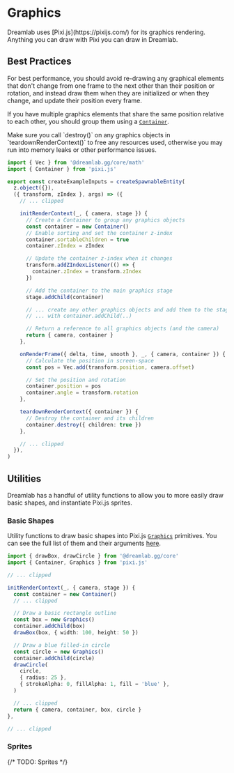
# Graphics

<Callout>
  Dreamlab uses [Pixi.js](https://pixijs.com/) for its graphics rendering.
  Anything you can draw with Pixi you can draw in Dreamlab.
</Callout>

## Best Practices

For best performance, you should avoid re-drawing any graphical elements that don't change from one frame to the next other than their position or rotation,
and instead draw them when they are initialized or when they change, and update their position every frame.

If you have multiple graphics elements that share the same position relative to each other, you should group them using a [`Container`](https://pixijs.download/dev/docs/PIXI.Container.html).

<Callout type='warning'>
  Make sure you call `destroy()` on any graphics objects in
  `teardownRenderContext()` to free any resources used, otherwise you may run
  into memory leaks or other performance issues.
</Callout>

```ts filename="TypeScript"
import { Vec } from '@dreamlab.gg/core/math'
import { Container } from 'pixi.js'

export const createExampleInputs = createSpawnableEntity(
  z.object({}),
  ({ transform, zIndex }, args) => ({
    // ... clipped

    initRenderContext(_, { camera, stage }) {
      // Create a Container to group any graphics objects
      const container = new Container()
      // Enable sorting and set the container z-index
      container.sortableChildren = true
      container.zIndex = zIndex

      // Update the container z-index when it changes
      transform.addZIndexListener(() => {
        container.zIndex = transform.zIndex
      })

      // Add the container to the main graphics stage
      stage.addChild(container)

      // ... create any other graphics objects and add them to the stage
      // ... with container.addChild(..)

      // Return a reference to all graphics objects (and the camera)
      return { camera, container }
    },

    onRenderFrame({ delta, time, smooth }, _, { camera, container }) {
      // Calculate the position in screen-space
      const pos = Vec.add(transform.position, camera.offset)

      // Set the position and rotation
      container.position = pos
      container.angle = transform.rotation
    },

    teardownRenderContext({ container }) {
      // Destroy the container and its children
      container.destroy({ children: true })
    },

    // ... clipped
  }),
)
```

## Utilities

Dreamlab has a handful of utility functions to allow you to more easily draw basic shapes, and instantiate Pixi.js sprites.

### Basic Shapes

Utility functions to draw basic shapes into Pixi.js [`Graphics`]() primitives.
You can see the full list of them and their arguments [here](https://github.com/WorldQL/dreamlab-core/blob/trunk/src/utils/draw.ts).

```ts
import { drawBox, drawCircle } from '@dreamlab.gg/core'
import { Container, Graphics } from 'pixi.js'

// ... clipped

initRenderContext(_, { camera, stage }) {
  const container = new Container()
  // ... clipped

  // Draw a basic rectangle outline
  const box = new Graphics()
  container.addChild(box)
  drawBox(box, { width: 100, height: 50 })

  // Draw a blue filled-in circle
  const circle = new Graphics()
  container.addChild(circle)
  drawCircle(
    circle,
    { radius: 25 },
    { strokeAlpha: 0, fillAlpha: 1, fill = 'blue' },
  )

  // ... clipped
  return { camera, container, box, circle }
},

// ... clipped
```

### Sprites

{/* TODO: Sprites */}
